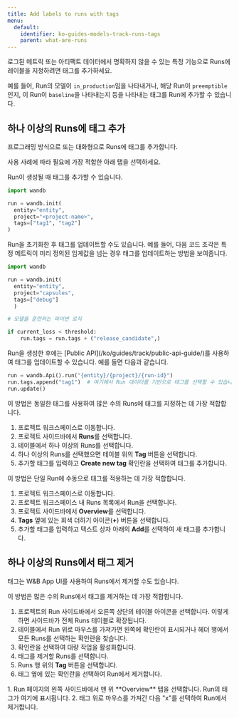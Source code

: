 ```yaml
---
title: Add labels to runs with tags
menu:
  default:
    identifier: ko-guides-models-track-runs-tags
    parent: what-are-runs
---
```


로그된 메트릭 또는 아티팩트 데이터에서 명확하지 않을 수 있는 특정 기능으로 Runs에 레이블을 지정하려면 태그를 추가하세요.

예를 들어, Run의 모델이 `in_production`임을 나타내거나, 해당 Run이 `preemptible`인지, 이 Run이 `baseline`을 나타내는지 등을 나타내는 태그를 Run에 추가할 수 있습니다.

## 하나 이상의 Runs에 태그 추가

프로그래밍 방식으로 또는 대화형으로 Runs에 태그를 추가합니다.

사용 사례에 따라 필요에 가장 적합한 아래 탭을 선택하세요.

<Tabs>
<Tab title="W&B Python SDK">
Run이 생성될 때 태그를 추가할 수 있습니다.

```python
import wandb

run = wandb.init(
  entity="entity",
  project="<project-name>",
  tags=["tag1", "tag2"]
)
```

Run을 초기화한 후 태그를 업데이트할 수도 있습니다. 예를 들어, 다음 코드 조각은 특정 메트릭이 미리 정의된 임계값을 넘는 경우 태그를 업데이트하는 방법을 보여줍니다.

```python
import wandb

run = wandb.init(
  entity="entity", 
  project="capsules", 
  tags=["debug"]
  )

# 모델을 훈련하는 파이썬 로직

if current_loss < threshold:
    run.tags = run.tags + ("release_candidate",)
```
</Tab>
<Tab title="Public API">
Run을 생성한 후에는 [Public API](/ko/guides/track/public-api-guide/)를 사용하여 태그를 업데이트할 수 있습니다. 예를 들면 다음과 같습니다.

```python
run = wandb.Api().run("{entity}/{project}/{run-id}")
run.tags.append("tag1")  # 여기에서 Run 데이터를 기반으로 태그를 선택할 수 있습니다.
run.update()
```
</Tab>
<Tab title="Project page">
이 방법은 동일한 태그를 사용하여 많은 수의 Runs에 태그를 지정하는 데 가장 적합합니다.

1. 프로젝트 워크스페이스로 이동합니다.
2. 프로젝트 사이드바에서 **Runs**를 선택합니다.
3. 테이블에서 하나 이상의 Runs를 선택합니다.
4. 하나 이상의 Runs를 선택했으면 테이블 위의 **Tag** 버튼을 선택합니다.
5. 추가할 태그를 입력하고 **Create new tag** 확인란을 선택하여 태그를 추가합니다.
</Tab>
<Tab title="Run page">
이 방법은 단일 Run에 수동으로 태그를 적용하는 데 가장 적합합니다.

1. 프로젝트 워크스페이스로 이동합니다.
2. 프로젝트 워크스페이스 내 Runs 목록에서 Run을 선택합니다.
3. 프로젝트 사이드바에서 **Overview**를 선택합니다.
4. **Tags** 옆에 있는 회색 더하기 아이콘(**+**) 버튼을 선택합니다.
5. 추가할 태그를 입력하고 텍스트 상자 아래의 **Add**를 선택하여 새 태그를 추가합니다.
</Tab>
</Tabs>

## 하나 이상의 Runs에서 태그 제거

태그는 W&B App UI를 사용하여 Runs에서 제거할 수도 있습니다.

<Tabs>
<Tab title="Project page">
이 방법은 많은 수의 Runs에서 태그를 제거하는 데 가장 적합합니다.

1. 프로젝트의 Run 사이드바에서 오른쪽 상단의 테이블 아이콘을 선택합니다. 이렇게 하면 사이드바가 전체 Runs 테이블로 확장됩니다.
2. 테이블에서 Run 위로 마우스를 가져가면 왼쪽에 확인란이 표시되거나 헤더 행에서 모든 Runs를 선택하는 확인란을 찾습니다.
3. 확인란을 선택하여 대량 작업을 활성화합니다.
4. 태그를 제거할 Runs를 선택합니다.
5. Runs 행 위의 **Tag** 버튼을 선택합니다.
6. 태그 옆에 있는 확인란을 선택하여 Run에서 제거합니다.
</Tab>
<Tab title="Run page">
1. Run 페이지의 왼쪽 사이드바에서 맨 위 **Overview** 탭을 선택합니다. Run의 태그가 여기에 표시됩니다.
2. 태그 위로 마우스를 가져간 다음 "x"를 선택하여 Run에서 제거합니다.
</Tab>
</Tabs>

